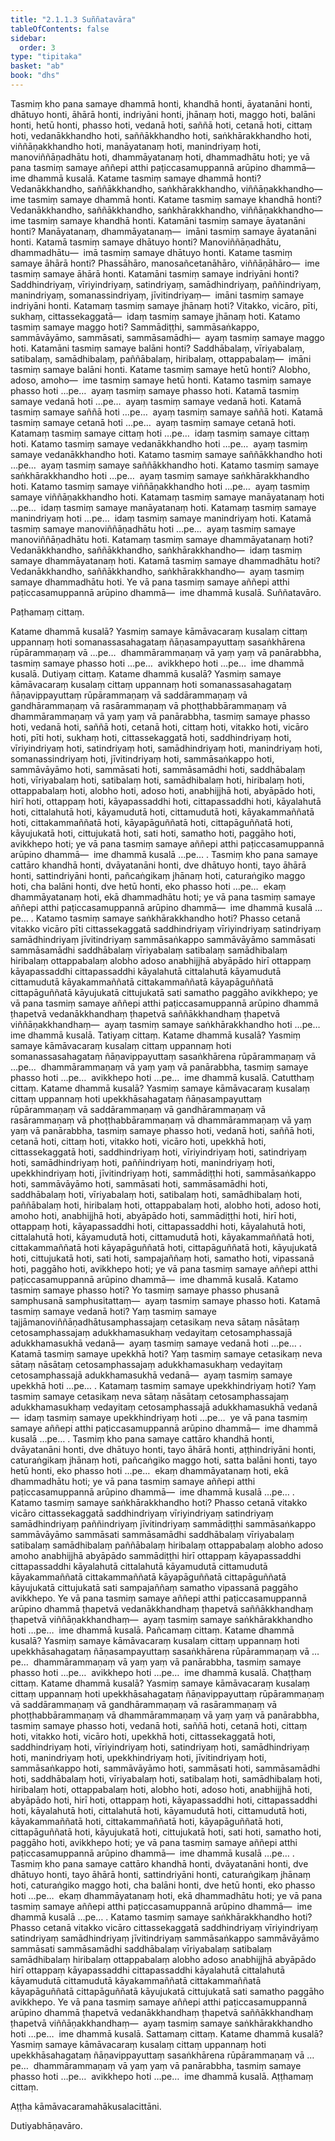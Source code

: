 ```yaml
---
title: "2.1.1.3 Suññatavāra"
tableOfContents: false
sidebar:
  order: 3
type: "tipitaka"
basket: "ab"
book: "dhs"
---
```



<DynamicBreadcrumb />

<Division number="121" book="dhs" bookNo="29" page="35">

<Paragraph number="513" book="dhs">
Tasmiṃ kho pana samaye dhammā honti, khandhā honti, āyatanāni honti, dhātuyo honti, āhārā honti, indriyāni honti, jhānaṃ hoti, maggo hoti, balāni honti, hetū honti, phasso hoti, vedanā hoti, saññā hoti, cetanā hoti, cittaṃ hoti, vedanākkhandho hoti, saññākkhandho hoti, saṅkhārakkhandho hoti, viññāṇakkhandho hoti, manāyatanaṃ hoti, manindriyaṃ hoti, manoviññāṇadhātu hoti, dhammāyatanaṃ hoti, dhammadhātu hoti; ye vā pana tasmiṃ samaye aññepi atthi paṭiccasamuppannā arūpino dhammā—  ime dhammā kusalā.
</Paragraph>

</Division>
<Division number="122" book="dhs" bookNo="29" page="36">

<Paragraph number="514" book="dhs">
Katame tasmiṃ samaye dhammā honti? Vedanākkhandho, saññākkhandho, saṅkhārakkhandho, viññāṇakkhandho—  ime tasmiṃ samaye dhammā honti.
</Paragraph>

</Division>
<Division number="123" book="dhs" bookNo="29" page="36">

<Paragraph number="515" book="dhs">
Katame tasmiṃ samaye khandhā honti? Vedanākkhandho, saññākkhandho, saṅkhārakkhandho, viññāṇakkhandho—  ime tasmiṃ samaye khandhā honti.
</Paragraph>

</Division>
<Division number="124" book="dhs" bookNo="29" page="36">

<Paragraph number="516" book="dhs">
Katamāni tasmiṃ samaye āyatanāni honti? Manāyatanaṃ, dhammāyatanaṃ—  imāni tasmiṃ samaye āyatanāni honti.
</Paragraph>

</Division>
<Division number="125" book="dhs" bookNo="29" page="36">

<Paragraph number="517" book="dhs">
Katamā tasmiṃ samaye dhātuyo honti? Manoviññāṇadhātu, dhammadhātu—  imā tasmiṃ samaye dhātuyo honti.
</Paragraph>

</Division>
<Division number="126" book="dhs" bookNo="29" page="36">

<Paragraph number="518" book="dhs">
Katame tasmiṃ samaye āhārā honti? Phassāhāro, manosañcetanāhāro, viññāṇāhāro—  ime tasmiṃ samaye āhārā honti.
</Paragraph>

</Division>
<Division number="127" book="dhs" bookNo="29" page="36">

<Paragraph number="519" book="dhs">
Katamāni tasmiṃ samaye indriyāni honti? Saddhindriyaṃ, vīriyindriyaṃ, satindriyaṃ, samādhindriyaṃ, paññindriyaṃ, manindriyaṃ, somanassindriyaṃ, jīvitindriyaṃ—  imāni tasmiṃ samaye indriyāni honti.
</Paragraph>

</Division>
<Division number="128" book="dhs" bookNo="29" page="36">

<Paragraph number="520" book="dhs">
Katamaṃ tasmiṃ samaye jhānaṃ hoti? Vitakko, vicāro, pīti, sukhaṃ, cittassekaggatā—  idaṃ tasmiṃ samaye jhānaṃ hoti.
</Paragraph>

</Division>
<Division number="129" book="dhs" bookNo="29" page="36">

<Paragraph number="521" book="dhs">
Katamo tasmiṃ samaye maggo hoti? Sammādiṭṭhi, sammāsaṅkappo, sammāvāyāmo, sammāsati, sammāsamādhi—  ayaṃ tasmiṃ samaye maggo hoti.
</Paragraph>

</Division>
<Division number="130" book="dhs" bookNo="29" page="37">

<Paragraph number="522" book="dhs">
Katamāni tasmiṃ samaye balāni honti? Saddhābalaṃ, vīriyabalaṃ, satibalaṃ, samādhibalaṃ, paññābalaṃ, hiribalaṃ, ottappabalaṃ—  imāni tasmiṃ samaye balāni honti.
</Paragraph>

</Division>
<Division number="131" book="dhs" bookNo="29" page="37">

<Paragraph number="523" book="dhs">
Katame tasmiṃ samaye hetū honti? Alobho, adoso, amoho—  ime tasmiṃ samaye hetū honti.
</Paragraph>

</Division>
<Division number="132" book="dhs" bookNo="29" page="37">

<Paragraph number="524" book="dhs">
Katamo tasmiṃ samaye phasso hoti …pe…  ayaṃ tasmiṃ samaye phasso hoti.
</Paragraph>

</Division>
<Division number="133" book="dhs" bookNo="29" page="37">

<Paragraph number="525" book="dhs">
Katamā tasmiṃ samaye vedanā hoti …pe…  ayaṃ tasmiṃ samaye vedanā hoti.
</Paragraph>

</Division>
<Division number="134" book="dhs" bookNo="29" page="37">

<Paragraph number="526" book="dhs">
Katamā tasmiṃ samaye saññā hoti …pe…  ayaṃ tasmiṃ samaye saññā hoti.
</Paragraph>

</Division>
<Division number="135" book="dhs" bookNo="29" page="37">

<Paragraph number="527" book="dhs">
Katamā tasmiṃ samaye cetanā hoti …pe…  ayaṃ tasmiṃ samaye cetanā hoti.
</Paragraph>

</Division>
<Division number="136" book="dhs" bookNo="29" page="37">

<Paragraph number="528" book="dhs">
Katamaṃ tasmiṃ samaye cittaṃ hoti …pe…  idaṃ tasmiṃ samaye cittaṃ hoti.
</Paragraph>

</Division>
<Division number="137" book="dhs" bookNo="29" page="37">

<Paragraph number="529" book="dhs">
Katamo tasmiṃ samaye vedanākkhandho hoti …pe…  ayaṃ tasmiṃ samaye vedanākkhandho hoti.
</Paragraph>

</Division>
<Division number="138" book="dhs" bookNo="29" page="37">

<Paragraph number="530" book="dhs">
Katamo tasmiṃ samaye saññākkhandho hoti …pe…  ayaṃ tasmiṃ samaye saññākkhandho hoti.
</Paragraph>

</Division>
<Division number="139" book="dhs" bookNo="29" page="37">

<Paragraph number="531" book="dhs">
Katamo tasmiṃ samaye saṅkhārakkhandho hoti …pe…  ayaṃ tasmiṃ samaye saṅkhārakkhandho hoti.
</Paragraph>

</Division>
<Division number="140" book="dhs" bookNo="29" page="37">

<Paragraph number="532" book="dhs">
Katamo tasmiṃ samaye viññāṇakkhandho hoti …pe…  ayaṃ tasmiṃ samaye viññāṇakkhandho hoti.
</Paragraph>

</Division>
<Division number="141" book="dhs" bookNo="29" page="37">

<Paragraph number="533" book="dhs">
Katamaṃ tasmiṃ samaye manāyatanaṃ hoti …pe…  idaṃ tasmiṃ samaye manāyatanaṃ hoti.
</Paragraph>

</Division>
<Division number="142" book="dhs" bookNo="29" page="38">

<Paragraph number="534" book="dhs">
Katamaṃ tasmiṃ samaye manindriyaṃ hoti …pe…  idaṃ tasmiṃ samaye manindriyaṃ hoti.
</Paragraph>

</Division>
<Division number="143" book="dhs" bookNo="29" page="38">

<Paragraph number="535" book="dhs">
Katamā tasmiṃ samaye manoviññāṇadhātu hoti …pe…  ayaṃ tasmiṃ samaye manoviññāṇadhātu hoti.
</Paragraph>

</Division>
<Division number="144" book="dhs" bookNo="29" page="38">

<Paragraph number="536" book="dhs">
Katamaṃ tasmiṃ samaye dhammāyatanaṃ hoti? Vedanākkhandho, saññākkhandho, saṅkhārakkhandho—  idaṃ tasmiṃ samaye dhammāyatanaṃ hoti.
</Paragraph>

</Division>
<Division number="145" book="dhs" bookNo="29" page="38">

<Paragraph number="537" book="dhs">
Katamā tasmiṃ samaye dhammadhātu hoti? Vedanākkhandho, saññākkhandho, saṅkhārakkhandho—  ayaṃ tasmiṃ samaye dhammadhātu hoti.
</Paragraph>

<Paragraph number="538" book="dhs">
Ye vā pana tasmiṃ samaye aññepi atthi paṭiccasamuppannā arūpino dhammā—  ime dhammā kusalā.

</Paragraph>
</Division>

<Paragraph number="539" type="center" book="dhs">
Suññatavāro.

  
Paṭhamaṃ cittaṃ.


</Paragraph>

<Division number="146" book="dhs" bookNo="29" page="38">

<Paragraph number="540" book="dhs">
Katame dhammā kusalā? Yasmiṃ samaye kāmāvacaraṃ kusalaṃ cittaṃ uppannaṃ hoti somanassasahagataṃ ñāṇasampayuttaṃ sasaṅkhārena rūpārammaṇaṃ vā …pe…  dhammārammaṇaṃ vā yaṃ yaṃ vā panārabbha, tasmiṃ samaye phasso hoti …pe…  avikkhepo hoti …pe…  ime dhammā kusalā.

</Paragraph>
</Division>

<Paragraph number="541" type="center" book="dhs">
Dutiyaṃ cittaṃ.


</Paragraph>

<Division number="147" book="dhs" bookNo="29" page="38">

<Paragraph number="542" book="dhs">
Katame dhammā kusalā? Yasmiṃ samaye kāmāvacaraṃ kusalaṃ cittaṃ uppannaṃ hoti somanassasahagataṃ ñāṇavippayuttaṃ rūpārammaṇaṃ vā saddārammaṇaṃ vā gandhārammaṇaṃ vā rasārammaṇaṃ vā phoṭṭhabbārammaṇaṃ vā dhammārammaṇaṃ vā yaṃ yaṃ vā panārabbha, tasmiṃ samaye phasso hoti, vedanā hoti, saññā hoti, cetanā hoti, cittaṃ hoti, vitakko hoti, vicāro hoti, pīti hoti, sukhaṃ hoti, cittassekaggatā hoti, saddhindriyaṃ hoti, vīriyindriyaṃ hoti, satindriyaṃ hoti, samādhindriyaṃ hoti, manindriyaṃ hoti, somanassindriyaṃ hoti, jīvitindriyaṃ hoti, sammāsaṅkappo hoti, sammāvāyāmo hoti, sammāsati hoti, sammāsamādhi hoti, saddhābalaṃ hoti, vīriyabalaṃ hoti, satibalaṃ hoti, samādhibalaṃ hoti, hiribalaṃ hoti, ottappabalaṃ hoti, alobho hoti, adoso hoti, anabhijjhā hoti, abyāpādo hoti, hirī hoti, ottappaṃ hoti, kāyapassaddhi hoti, cittapassaddhi hoti, kāyalahutā hoti, cittalahutā hoti, kāyamudutā hoti, cittamudutā hoti, kāyakammaññatā hoti, cittakammaññatā hoti, kāyapāguññatā hoti, cittapāguññatā hoti, kāyujukatā hoti, cittujukatā hoti, sati hoti, samatho hoti, paggāho hoti, avikkhepo hoti; ye vā pana tasmiṃ samaye aññepi atthi paṭiccasamuppannā arūpino dhammā—  ime dhammā kusalā …pe… .
</Paragraph>

<Paragraph number="543" book="dhs">
Tasmiṃ kho pana samaye cattāro khandhā honti, dvāyatanāni honti, dve dhātuyo honti, tayo āhārā honti, sattindriyāni honti, pañcaṅgikaṃ jhānaṃ hoti, caturaṅgiko maggo hoti, cha balāni honti, dve hetū honti, eko phasso hoti …pe…  ekaṃ dhammāyatanaṃ hoti, ekā dhammadhātu hoti; ye vā pana tasmiṃ samaye aññepi atthi paṭiccasamuppannā arūpino dhammā—  ime dhammā kusalā …pe… .
</Paragraph>

</Division>
<Division number="148" book="dhs" bookNo="29" page="39">

<Paragraph number="544" book="dhs">
Katamo tasmiṃ samaye saṅkhārakkhandho hoti? Phasso cetanā vitakko vicāro pīti cittassekaggatā saddhindriyaṃ vīriyindriyaṃ satindriyaṃ samādhindriyaṃ jīvitindriyaṃ sammāsaṅkappo sammāvāyāmo sammāsati sammāsamādhi saddhābalaṃ vīriyabalaṃ satibalaṃ samādhibalaṃ hiribalaṃ ottappabalaṃ alobho adoso anabhijjhā abyāpādo hirī ottappaṃ kāyapassaddhi cittapassaddhi kāyalahutā cittalahutā kāyamudutā cittamudutā kāyakammaññatā cittakammaññatā kāyapāguññatā cittapāguññatā kāyujukatā cittujukatā sati samatho paggāho avikkhepo; ye vā pana tasmiṃ samaye aññepi atthi paṭiccasamuppannā arūpino dhammā ṭhapetvā vedanākkhandhaṃ ṭhapetvā saññākkhandhaṃ ṭhapetvā viññāṇakkhandhaṃ—  ayaṃ tasmiṃ samaye saṅkhārakkhandho hoti …pe…  ime dhammā kusalā.

</Paragraph>
</Division>

<Paragraph number="545" type="center" book="dhs">
Tatiyaṃ cittaṃ.


</Paragraph>

<Division number="149" book="dhs" bookNo="29" page="40">

<Paragraph number="546" book="dhs">
Katame dhammā kusalā? Yasmiṃ samaye kāmāvacaraṃ kusalaṃ cittaṃ uppannaṃ hoti somanassasahagataṃ ñāṇavippayuttaṃ sasaṅkhārena rūpārammaṇaṃ vā …pe…  dhammārammaṇaṃ vā yaṃ yaṃ vā panārabbha, tasmiṃ samaye phasso hoti …pe…  avikkhepo hoti …pe…  ime dhammā kusalā.

</Paragraph>
</Division>

<Paragraph number="547" type="center" book="dhs">
Catutthaṃ cittaṃ.


</Paragraph>

<Division number="150" book="dhs" bookNo="29" page="40">

<Paragraph number="548" book="dhs">
Katame dhammā kusalā? Yasmiṃ samaye kāmāvacaraṃ kusalaṃ cittaṃ uppannaṃ hoti upekkhāsahagataṃ ñāṇasampayuttaṃ rūpārammaṇaṃ vā saddārammaṇaṃ vā gandhārammaṇaṃ vā rasārammaṇaṃ vā phoṭṭhabbārammaṇaṃ vā dhammārammaṇaṃ vā yaṃ yaṃ vā panārabbha, tasmiṃ samaye phasso hoti, vedanā hoti, saññā hoti, cetanā hoti, cittaṃ hoti, vitakko hoti, vicāro hoti, upekkhā hoti, cittassekaggatā hoti, saddhindriyaṃ hoti, vīriyindriyaṃ hoti, satindriyaṃ hoti, samādhindriyaṃ hoti, paññindriyaṃ hoti, manindriyaṃ hoti, upekkhindriyaṃ hoti, jīvitindriyaṃ hoti, sammādiṭṭhi hoti, sammāsaṅkappo hoti, sammāvāyāmo hoti, sammāsati hoti, sammāsamādhi hoti, saddhābalaṃ hoti, vīriyabalaṃ hoti, satibalaṃ hoti, samādhibalaṃ hoti, paññābalaṃ hoti, hiribalaṃ hoti, ottappabalaṃ hoti, alobho hoti, adoso hoti, amoho hoti, anabhijjhā hoti, abyāpādo hoti, sammādiṭṭhi hoti, hirī hoti, ottappaṃ hoti, kāyapassaddhi hoti, cittapassaddhi hoti, kāyalahutā hoti, cittalahutā hoti, kāyamudutā hoti, cittamudutā hoti, kāyakammaññatā hoti, cittakammaññatā hoti kāyapāguññatā hoti, cittapāguññatā hoti, kāyujukatā hoti, cittujukatā hoti, sati hoti, sampajaññaṃ hoti, samatho hoti, vipassanā hoti, paggāho hoti, avikkhepo hoti; ye vā pana tasmiṃ samaye aññepi atthi paṭiccasamuppannā arūpino dhammā—  ime dhammā kusalā.
</Paragraph>

</Division>
<Division number="151" book="dhs" bookNo="29" page="40">

<Paragraph number="549" book="dhs">
Katamo tasmiṃ samaye phasso hoti? Yo tasmiṃ samaye phasso phusanā samphusanā samphusitattaṃ—  ayaṃ tasmiṃ samaye phasso hoti.
</Paragraph>

</Division>
<Division number="152" book="dhs" bookNo="29" page="41">

<Paragraph number="550" book="dhs">
Katamā tasmiṃ samaye vedanā hoti? Yaṃ tasmiṃ samaye tajjāmanoviññāṇadhātusamphassajaṃ cetasikaṃ neva sātaṃ nāsātaṃ cetosamphassajaṃ adukkhamasukhaṃ vedayitaṃ cetosamphassajā adukkhamasukhā vedanā—  ayaṃ tasmiṃ samaye vedanā hoti …pe… .
</Paragraph>

</Division>
<Division number="153" book="dhs" bookNo="29" page="41">

<Paragraph number="551" book="dhs">
Katamā tasmiṃ samaye upekkhā hoti? Yaṃ tasmiṃ samaye cetasikaṃ neva sātaṃ nāsātaṃ cetosamphassajaṃ adukkhamasukhaṃ vedayitaṃ cetosamphassajā adukkhamasukhā vedanā—  ayaṃ tasmiṃ samaye upekkhā hoti …pe… .
</Paragraph>

</Division>
<Division number="154" book="dhs" bookNo="29" page="41">

<Paragraph number="552" book="dhs">
Katamaṃ tasmiṃ samaye upekkhindriyaṃ hoti? Yaṃ tasmiṃ samaye cetasikaṃ neva sātaṃ nāsātaṃ cetosamphassajaṃ adukkhamasukhaṃ vedayitaṃ cetosamphassajā adukkhamasukhā vedanā—  idaṃ tasmiṃ samaye upekkhindriyaṃ hoti …pe…  ye vā pana tasmiṃ samaye aññepi atthi paṭiccasamuppannā arūpino dhammā—  ime dhammā kusalā …pe… .
</Paragraph>

<Paragraph number="553" book="dhs">
Tasmiṃ kho pana samaye cattāro khandhā honti, dvāyatanāni honti, dve dhātuyo honti, tayo āhārā honti, aṭṭhindriyāni honti, caturaṅgikaṃ jhānaṃ hoti, pañcaṅgiko maggo hoti, satta balāni honti, tayo hetū honti, eko phasso hoti …pe…  ekaṃ dhammāyatanaṃ hoti, ekā dhammadhātu hoti; ye vā pana tasmiṃ samaye aññepi atthi paṭiccasamuppannā arūpino dhammā—  ime dhammā kusalā …pe… .
</Paragraph>

</Division>
<Division number="155" book="dhs" bookNo="29" page="41">

<Paragraph number="554" book="dhs">
Katamo tasmiṃ samaye saṅkhārakkhandho hoti? Phasso cetanā vitakko vicāro cittassekaggatā saddhindriyaṃ vīriyindriyaṃ satindriyaṃ samādhindriyaṃ paññindriyaṃ jīvitindriyaṃ sammādiṭṭhi sammāsaṅkappo sammāvāyāmo sammāsati sammāsamādhi saddhābalaṃ vīriyabalaṃ satibalaṃ samādhibalaṃ paññābalaṃ hiribalaṃ ottappabalaṃ alobho adoso amoho anabhijjhā abyāpādo sammādiṭṭhi hirī ottappaṃ kāyapassaddhi cittapassaddhi kāyalahutā cittalahutā kāyamudutā cittamudutā kāyakammaññatā cittakammaññatā kāyapāguññatā cittapāguññatā kāyujukatā cittujukatā sati sampajaññaṃ samatho vipassanā paggāho avikkhepo.
</Paragraph>

<Paragraph number="555" book="dhs">
Ye vā pana tasmiṃ samaye aññepi atthi paṭiccasamuppannā arūpino dhammā ṭhapetvā vedanākkhandhaṃ ṭhapetvā saññākkhandhaṃ ṭhapetvā viññāṇakkhandhaṃ—  ayaṃ tasmiṃ samaye saṅkhārakkhandho hoti …pe…  ime dhammā kusalā.

</Paragraph>
</Division>

<Paragraph number="556" type="center" book="dhs">
Pañcamaṃ cittaṃ.


</Paragraph>

<Division number="156" book="dhs" bookNo="29" page="42">

<Paragraph number="557" book="dhs">
Katame dhammā kusalā? Yasmiṃ samaye kāmāvacaraṃ kusalaṃ cittaṃ uppannaṃ hoti upekkhāsahagataṃ ñāṇasampayuttaṃ sasaṅkhārena rūpārammaṇaṃ vā …pe…  dhammārammaṇaṃ vā yaṃ yaṃ vā panārabbha, tasmiṃ samaye phasso hoti …pe…  avikkhepo hoti …pe…  ime dhammā kusalā.

</Paragraph>
</Division>

<Paragraph number="558" type="center" book="dhs">
Chaṭṭhaṃ cittaṃ.


</Paragraph>

<Division number="157" book="dhs" bookNo="29" page="42">

<Paragraph number="559" book="dhs">
Katame dhammā kusalā? Yasmiṃ samaye kāmāvacaraṃ kusalaṃ cittaṃ uppannaṃ hoti upekkhāsahagataṃ ñāṇavippayuttaṃ rūpārammaṇaṃ vā saddārammaṇaṃ vā gandhārammaṇaṃ vā rasārammaṇaṃ vā phoṭṭhabbārammaṇaṃ vā dhammārammaṇaṃ vā yaṃ yaṃ vā panārabbha, tasmiṃ samaye phasso hoti, vedanā hoti, saññā hoti, cetanā hoti, cittaṃ hoti, vitakko hoti, vicāro hoti, upekkhā hoti, cittassekaggatā hoti, saddhindriyaṃ hoti, vīriyindriyaṃ hoti, satindriyaṃ hoti, samādhindriyaṃ hoti, manindriyaṃ hoti, upekkhindriyaṃ hoti, jīvitindriyaṃ hoti, sammāsaṅkappo hoti, sammāvāyāmo hoti, sammāsati hoti, sammāsamādhi hoti, saddhābalaṃ hoti, vīriyabalaṃ hoti, satibalaṃ hoti, samādhibalaṃ hoti, hiribalaṃ hoti, ottappabalaṃ hoti, alobho hoti, adoso hoti, anabhijjhā hoti, abyāpādo hoti, hirī hoti, ottappaṃ hoti, kāyapassaddhi hoti, cittapassaddhi hoti, kāyalahutā hoti, cittalahutā hoti, kāyamudutā hoti, cittamudutā hoti, kāyakammaññatā hoti, cittakammaññatā hoti, kāyapāguññatā hoti, cittapāguññatā hoti, kāyujukatā hoti, cittujukatā hoti, sati hoti, samatho hoti, paggāho hoti, avikkhepo hoti; ye vā pana tasmiṃ samaye aññepi atthi paṭiccasamuppannā arūpino dhammā—  ime dhammā kusalā …pe… .
</Paragraph>

<Paragraph number="560" book="dhs">
Tasmiṃ kho pana samaye cattāro khandhā honti, dvāyatanāni honti, dve dhātuyo honti, tayo āhārā honti, sattindriyāni honti, caturaṅgikaṃ jhānaṃ hoti, caturaṅgiko maggo hoti, cha balāni honti, dve hetū honti, eko phasso hoti …pe…  ekaṃ dhammāyatanaṃ hoti, ekā dhammadhātu hoti; ye vā pana tasmiṃ samaye aññepi atthi paṭiccasamuppannā arūpino dhammā—  ime dhammā kusalā …pe… .
</Paragraph>

</Division>
<Division number="158" book="dhs" bookNo="29" page="43">

<Paragraph number="561" book="dhs">
Katamo tasmiṃ samaye saṅkhārakkhandho hoti? Phasso cetanā vitakko vicāro cittassekaggatā saddhindriyaṃ vīriyindriyaṃ satindriyaṃ samādhindriyaṃ jīvitindriyaṃ sammāsaṅkappo sammāvāyāmo sammāsati sammāsamādhi saddhābalaṃ vīriyabalaṃ satibalaṃ samādhibalaṃ hiribalaṃ ottappabalaṃ alobho adoso anabhijjhā abyāpādo hirī ottappaṃ kāyapassaddhi cittapassaddhi kāyalahutā cittalahutā kāyamudutā cittamudutā kāyakammaññatā cittakammaññatā kāyapāguññatā cittapāguññatā kāyujukatā cittujukatā sati samatho paggāho avikkhepo.
</Paragraph>

<Paragraph number="562" book="dhs">
Ye vā pana tasmiṃ samaye aññepi atthi paṭiccasamuppannā arūpino dhammā ṭhapetvā vedanākkhandhaṃ ṭhapetvā saññākkhandhaṃ ṭhapetvā viññāṇakkhandhaṃ—  ayaṃ tasmiṃ samaye saṅkhārakkhandho hoti …pe…  ime dhammā kusalā.

</Paragraph>
</Division>

<Paragraph number="563" type="center" book="dhs">
Sattamaṃ cittaṃ.


</Paragraph>

<Division number="159" book="dhs" bookNo="29" page="43">

<Paragraph number="564" book="dhs">
Katame dhammā kusalā? Yasmiṃ samaye kāmāvacaraṃ kusalaṃ cittaṃ uppannaṃ hoti upekkhāsahagataṃ ñāṇavippayuttaṃ sasaṅkhārena rūpārammaṇaṃ vā …pe…  dhammārammaṇaṃ vā yaṃ yaṃ vā panārabbha, tasmiṃ samaye phasso hoti …pe…  avikkhepo hoti …pe…  ime dhammā kusalā.

</Paragraph>
</Division>

<Paragraph number="565" type="center" book="dhs">
Aṭṭhamaṃ cittaṃ.

  
Aṭṭha kāmāvacaramahākusalacittāni.

  
Dutiyabhāṇavāro.
</Paragraph>